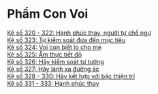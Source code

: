 # Phẩm Con Voi {- #pham-con-voi}

[Kệ số 320 - 322: Hạnh phúc thay, người tự chế ngự](./hanh-phuc-thay-nguoi-tu-che-ngu.html)  
[Kệ số 323: Tự kiểm soát đưa đến mục tiêu](./tu-kiem-soat-dua-den-muc-tieu.html)  
[Kệ số 324: Voi con biết lo cho mẹ](./voi-con-biet-lo-cho-me.html)  
[Kệ số 325: Ẩm thực tiết độ](./am-thuc-tiet-do.html)  
[Kệ số 326: Hãy kiểm soát tư tưởng](./hay-kiem-soat-tu-tuong.html)  
[Kệ số 327: Hãy lánh xa đường ác](./hay-lanh-xa-duong-ac.html)  
[Kệ số 328 - 330: Hãy kết hợp với bậc thiện trí](./hay-ket-hop-voi-bac-thien-tri.html)  
[Kệ số 331 - 333: Hạnh phúc thay](./hanh-phuc-thay.html)  